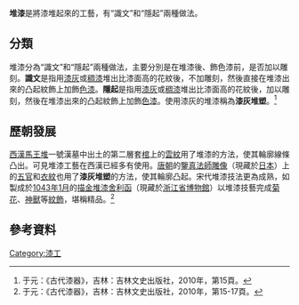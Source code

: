'''堆漆'''是將漆堆起來的工藝，有“識文”和“隱起”兩種做法。

==分類==
堆漆分為“識文”和“隱起”兩種做法，主要分別是在堆漆後、飾色漆前，是否加以雕刻。'''識文'''是指用[[漆灰|漆灰]]或[[稠漆|稠漆]]堆出比漆面高的花紋後，不加雕刻，然後直接在堆漆出來的凸起紋飾上加飾[[色漆|色漆]]。'''隱起'''是指用[[漆灰|漆灰]]或[[稠漆|稠漆]]堆出比漆面高的花紋後，加以雕刻，然後在堆漆出來的凸起紋飾上加飾[[色漆|色漆]]。使用漆灰的堆漆稱為'''漆灰堆塑'''。<ref>于元：《古代漆器》，吉林：吉林文史出版社，2010年，第15頁。</ref>

==歷朝發展==
[[西漢|西漢]][[馬王堆|馬王堆]]一號漢墓中出土的第二層套[[棺|棺]]上的[[雲紋|雲紋]]用了堆漆的方法，使其輪廓線條凸出。可見堆漆工藝在西漢已經多有使用。[[唐朝|唐朝]]的[[鑒真法師雕像|鑒真法師雕像]]（現藏於[[日本|日本]]）上的[[五官|五官]]和[[衣紋|衣紋]]也用了'''漆灰堆塑'''的方法，使其輪廓凸起。宋代堆漆技法更為成熟，如製成於[[1043年1月|1043年1月]]的[[描金堆漆舍利函|描金堆漆舍利函]]（現藏於[[浙江省博物館|浙江省博物館]]）以堆漆技藝完成[[菊花|菊花]]、[[神獸|神獸]]等[[紋飾|紋飾]]，堪稱精品。<ref>于元：《古代漆器》，吉林：吉林文史出版社，2010年，第15-17頁。</ref>

==參考資料==
{{reflist}}

{{漆器工藝}}

[[Category:漆工|Category:漆工]]